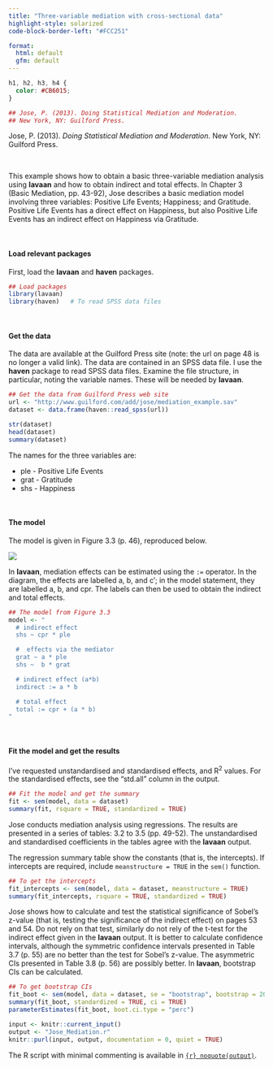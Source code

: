 ```yaml
---
title: "Three-variable mediation with cross-sectional data"
highlight-style: solarized
code-block-border-left: "#FCC251"

format: 
  html: default
  gfm: default
---
```


```css
h1, h2, h3, h4 {
  color: #CB6015;
}
```

```r


## Jose, P. (2013). Doing Statistical Mediation and Moderation. 
## New York, NY: Guilford Press.
```

Jose, P. (2013). *Doing Statistical Mediation and Moderation*. New York, NY: Guilford Press.

<br /> 

This example shows how to obtain a basic three-variable mediation analysis using **lavaan** and how to obtain indirect and total effects. In Chapter 3 (Basic Mediation, pp. 43-92), Jose describes a basic mediation model involving three variables: Positive Life Events; Happiness; and Gratitude. Positive Life Events has a direct effect on Happiness, but also Positive Life Events has an indirect effect on Happiness via Gratitude.

<br />

#### Load relevant packages

First, load the **lavaan** and **haven** packages.

```r

## Load packages
library(lavaan)
library(haven)   # To read SPSS data files
```

<br />

#### Get the data

The data are available at the Guilford Press site (note: the url on page 48 is no longer a valid link). The data are contained in an SPSS data file. I use the **haven** package to read SPSS data files. Examine the file structure, in particular, noting the variable names. These will be needed by **lavaan**.

```r

## Get the data from Guilford Press web site
url <- "http://www.guilford.com/add/jose/mediation_example.sav"
dataset <- data.frame(haven::read_spss(url))

str(dataset)
head(dataset)
summary(dataset)
```

The names for the three variables are:  

* ple - Positive Life Events 
* grat - Gratitude
* shs - Happiness 

<br />

#### The model

The model is given in Figure 3.3 (p. 46), reproduced below.

![](images/Mediation.svg){fig-align="left"}

In **lavaan**, mediation effects can be estimated using the `:=` operator. In the diagram, the effects are labelled a, b, and c$'$; in the model statement, they are labelled a, b, and cpr. The labels can then be  used to obtain the indirect and total effects.

```r

## The model from Figure 3.3
model <- "
  # indirect effect
  shs ~ cpr * ple

  #  effects via the mediator
  grat ~ a * ple
  shs ~  b * grat

  # indirect effect (a*b)
  indirect := a * b

  # total effect
  total := cpr + (a * b) 
"
```

<br />

#### Fit the model and get the results

I've requested unstandardised and standardised effects, and R^2^ values. For the standardised effects, see the "std.all" column in the output.

```r

## Fit the model and get the summary
fit <- sem(model, data = dataset)
summary(fit, rsquare = TRUE, standardized = TRUE)
```

Jose conducts mediation analysis using regressions. The results are presented in a series of tables: 3.2 to 3.5 (pp. 49-52). The unstandardised and standardised coefficients in the tables agree with the **lavaan** output. 

The regression summary table show the constants (that is, the intercepts). If intercepts are required, include `meanstructure = TRUE` in the `sem()` function.

```r

## To get the intercepts
fit_intercepts <- sem(model, data = dataset, meanstructure = TRUE)
summary(fit_intercepts, rsquare = TRUE, standardized = TRUE)
```

Jose shows how to calculate and test the statistical significance of Sobel's z-value (that is, testing the significance of the indirect effect) on pages 53 and 54. Do not rely on that test, similarly do not rely of the t-test for the indirect effect given in the **lavaan** output. It is better to calculate confidence intervals, although the symmetric confidence intervals presented in Table 3.7 (p. 55) are no better than the test for Sobel's z-value. The asymmetric CIs presented in Table 3.8 (p. 56) are possibly better. In **lavaan**, bootstrap CIs can be calculated.

```r

## To get bootstrap CIs
fit_boot <- sem(model, data = dataset, se = "bootstrap", bootstrap = 2000)
summary(fit_boot, standardized = TRUE, ci = TRUE)
parameterEstimates(fit_boot, boot.ci.type = "perc")
```


```r
input <- knitr::current_input()
output <- "Jose_Mediation.r"
knitr::purl(input, output, documentation = 0, quiet = TRUE)
```

The R script with minimal commenting is available in [`{r} noquote(output)`](`{r} noquote(output)`). 